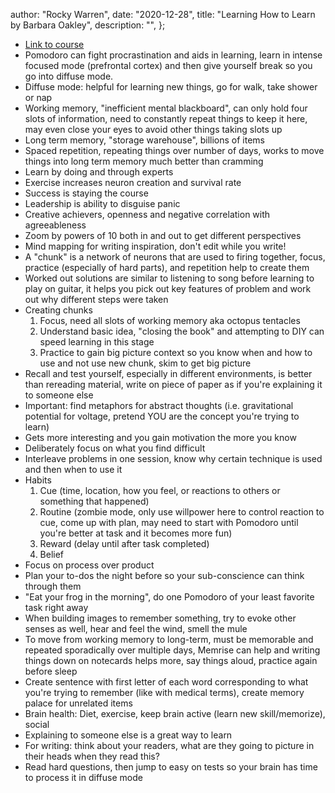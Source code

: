 
  author: "Rocky Warren",
  date: "2020-12-28",
  title: "Learning How to Learn by Barbara Oakley",
  description: "",
};


- [Link to course](https://www.coursera.org/learn/learning-how-to-learn)
- Pomodoro can fight procrastination and aids in learning, learn in intense focused mode (prefrontal cortex) and then give yourself break so you go into diffuse mode.
- Diffuse mode: helpful for learning new things, go for walk, take shower or nap
- Working memory, "inefficient mental blackboard", can only hold four slots of information, need to constantly repeat things to keep it here, may even close your eyes to avoid other things taking slots up
- Long term memory, "storage warehouse", billions of items
- Spaced repetition, repeating things over number of days, works to move things into long term memory much better than cramming
- Learn by doing and through experts
- Exercise increases neuron creation and survival rate
- Success is staying the course
- Leadership is ability to disguise panic
- Creative achievers, openness and negative correlation with agreeableness
- Zoom by powers of 10 both in and out to get different perspectives
- Mind mapping for writing inspiration, don't edit while you write!
- A "chunk" is a network of neurons that are used to firing together, focus, practice (especially of hard parts), and repetition help to create them
- Worked out solutions are similar to listening to song before learning to play on guitar, it helps you pick out key features of problem and work out why different steps were taken
- Creating chunks
  1. Focus, need all slots of working memory aka octopus tentacles
  1. Understand basic idea, "closing the book" and attempting to DIY can speed learning in this stage
  1. Practice to gain big picture context so you know when and how to use and not use new chunk, skim to get big picture
- Recall and test yourself, especially in different environments, is better than rereading material, write on piece of paper as if you're explaining it to someone else
- Important: find metaphors for abstract thoughts (i.e. gravitational potential for voltage, pretend YOU are the concept you're trying to learn)
- Gets more interesting and you gain motivation the more you know
- Deliberately focus on what you find difficult
- Interleave problems in one session, know why certain technique is used and then when to use it
- Habits
  1. Cue (time, location, how you feel, or reactions to others or something that happened)
  1. Routine (zombie mode, only use willpower here to control reaction to cue, come up with plan, may need to start with Pomodoro until you're better at task and it becomes more fun)
  1. Reward (delay until after task completed)
  1. Belief
- Focus on process over product
- Plan your to-dos the night before so your sub-conscience can think through them
- "Eat your frog in the morning", do one Pomodoro of your least favorite task right away
- When building images to remember something, try to evoke other senses as well, hear and feel the wind, smell the mule
- To move from working memory to long-term, must be memorable and repeated sporadically over multiple days, Memrise can help and writing things down on notecards helps more, say things aloud, practice again before sleep
- Create sentence with first letter of each word corresponding to what you're trying to remember (like with medical terms), create memory palace for unrelated items
- Brain health: Diet, exercise, keep brain active (learn new skill/memorize), social
- Explaining to someone else is a great way to learn
- For writing: think about your readers, what are they going to picture in their heads when they read this?
- Read hard questions, then jump to easy on tests so your brain has time to process it in diffuse mode
